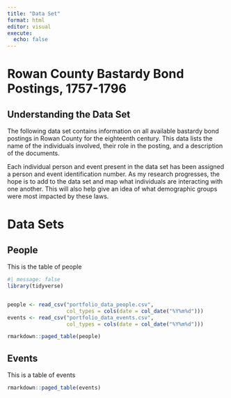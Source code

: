 ```yaml
---
title: "Data Set"
format: html
editor: visual
execute: 
  echo: false
---
```


# Rowan County Bastardy Bond Postings, 1757-1796

## Understanding the Data Set

The following data set contains information on all available bastardy bond postings in Rowan County for the eighteenth century. This data lists the name of the individuals involved, their role in the posting, and a description of the documents.

Each individual person and event present in the data set has been assigned a person and event identification number. As my research progresses, the hope is to add to the data set and map what individuals are interacting with one another. This will also help give an idea of what demographic groups were most impacted by these laws.

# Data Sets

## People

This is the table of people 

```r
#| message: false
library(tidyverse)


people <- read_csv("portfolio_data_people.csv", 
                   col_types = cols(date = col_date("%Y%m%d")))
events <- read_csv("portfolio_data_events.csv", 
                   col_types = cols(date = col_date("%Y%m%d")))

rmarkdown::paged_table(people)

```


## Events 

This is a table of events 

```r
rmarkdown::paged_table(events)
```

